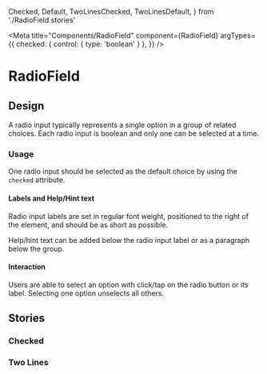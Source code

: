 <!-- RadioField.stories.mdx -->

  Checked,
  Default,
  TwoLinesChecked,
  TwoLinesDefault,
} from './RadioField.stories'

<Meta
  title="Components/RadioField"
  component={RadioField}
  argTypes={{
    checked: { control: { type: 'boolean' } },
  }}
/>

# RadioField

<Canvas>
  <Story story={Default} />
</Canvas>

<ArgsTable of={RadioField} story="^" />

## Design

A radio input typically represents a single option in a group of related choices. Each radio input is boolean and only one can be selected at a time.

### Usage

One radio input should be selected as the default choice by using the `checked` attribute.

#### Labels and Help/Hint text

Radio input labels are set in regular font weight, positioned to the right of the element, and should be as short as possible.

Help/hint text can be added below the radio input label or as a paragraph below the group.

#### Interaction

Users are able to select an option with click/tap on the radio button or its label.
Selecting one option unselects all others.

## Stories

### Checked

<Canvas>
  <Story story={Checked} />
</Canvas>

### Two Lines

<Canvas>
  <Story story={TwoLinesDefault} />
  <Story story={TwoLinesChecked} />
</Canvas>
